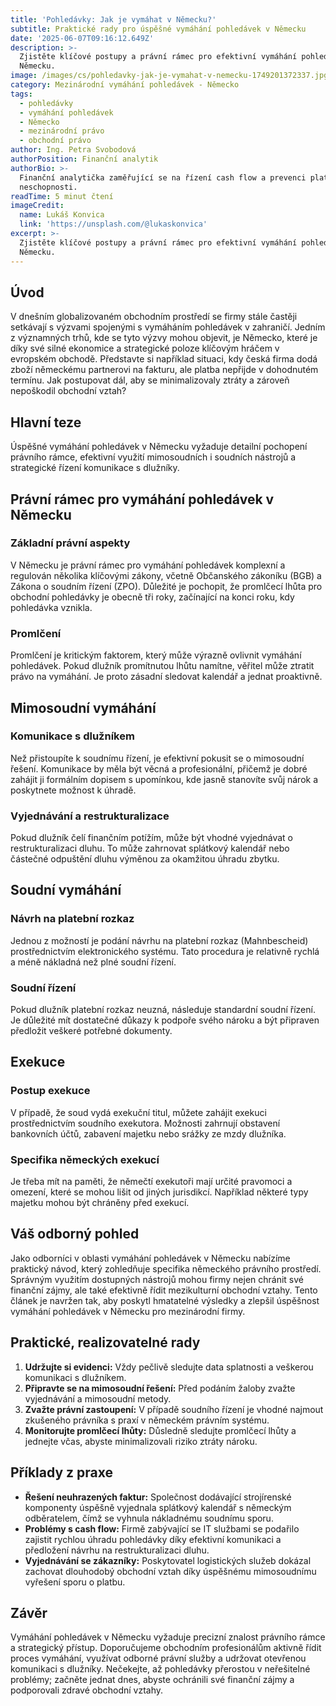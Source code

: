 ```yaml
---
title: 'Pohledávky: Jak je vymáhat v Německu?'
subtitle: Praktické rady pro úspěšné vymáhání pohledávek v Německu
date: '2025-06-07T09:16:12.649Z'
description: >-
  Zjistěte klíčové postupy a právní rámec pro efektivní vymáhání pohledávek v
  Německu.
image: /images/cs/pohledavky-jak-je-vymahat-v-nemecku-1749201372337.jpg
category: Mezinárodní vymáhání pohledávek - Německo
tags:
  - pohledávky
  - vymáhání pohledávek
  - Německo
  - mezinárodní právo
  - obchodní právo
author: Ing. Petra Svobodová
authorPosition: Finanční analytik
authorBio: >-
  Finanční analytička zaměřující se na řízení cash flow a prevenci platební
  neschopnosti.
readTime: 5 minut čtení
imageCredit:
  name: Lukáš Konvica
  link: 'https://unsplash.com/@lukaskonvica'
excerpt: >-
  Zjistěte klíčové postupy a právní rámec pro efektivní vymáhání pohledávek v
  Německu.
---
```

## Úvod

V dnešním globalizovaném obchodním prostředí se firmy stále častěji setkávají s výzvami spojenými s vymáháním pohledávek v zahraničí. Jedním z významných trhů, kde se tyto výzvy mohou objevit, je Německo, které je díky své silné ekonomice a strategické poloze klíčovým hráčem v evropském obchodě. Představte si například situaci, kdy česká firma dodá zboží německému partnerovi na fakturu, ale platba nepřijde v dohodnutém termínu. Jak postupovat dál, aby se minimalizovaly ztráty a zároveň nepoškodil obchodní vztah?

## Hlavní teze

Úspěšné vymáhání pohledávek v Německu vyžaduje detailní pochopení právního rámce, efektivní využití mimosoudních i soudních nástrojů a strategické řízení komunikace s dlužníky.

## Právní rámec pro vymáhání pohledávek v Německu

### Základní právní aspekty

V Německu je právní rámec pro vymáhání pohledávek komplexní a regulován několika klíčovými zákony, včetně Občanského zákoníku (BGB) a Zákona o soudním řízení (ZPO). Důležité je pochopit, že promlčecí lhůta pro obchodní pohledávky je obecně tři roky, začínající na konci roku, kdy pohledávka vznikla.

### Promlčení

Promlčení je kritickým faktorem, který může výrazně ovlivnit vymáhání pohledávek. Pokud dlužník promítnutou lhůtu namítne, věřitel může ztratit právo na vymáhání. Je proto zásadní sledovat kalendář a jednat proaktivně.

## Mimosoudní vymáhání

### Komunikace s dlužníkem

Než přistoupíte k soudnímu řízení, je efektivní pokusit se o mimosoudní řešení. Komunikace by měla být věcná a profesionální, přičemž je dobré zahájit ji formálním dopisem s upomínkou, kde jasně stanovíte svůj nárok a poskytnete možnost k úhradě.

### Vyjednávání a restrukturalizace

Pokud dlužník čelí finančním potížím, může být vhodné vyjednávat o restrukturalizaci dluhu. To může zahrnovat splátkový kalendář nebo částečné odpuštění dluhu výměnou za okamžitou úhradu zbytku.

## Soudní vymáhání

### Návrh na platební rozkaz

Jednou z možností je podání návrhu na platební rozkaz (Mahnbescheid) prostřednictvím elektronického systému. Tato procedura je relativně rychlá a méně nákladná než plné soudní řízení.

### Soudní řízení

Pokud dlužník platební rozkaz neuzná, následuje standardní soudní řízení. Je důležité mít dostatečné důkazy k podpoře svého nároku a být připraven předložit veškeré potřebné dokumenty.

## Exekuce

### Postup exekuce

V případě, že soud vydá exekuční titul, můžete zahájit exekuci prostřednictvím soudního exekutora. Možnosti zahrnují obstavení bankovních účtů, zabavení majetku nebo srážky ze mzdy dlužníka.

### Specifika německých exekucí

Je třeba mít na paměti, že němečtí exekutoři mají určité pravomoci a omezení, které se mohou lišit od jiných jurisdikcí. Například některé typy majetku mohou být chráněny před exekucí.

## Váš odborný pohled

Jako odborníci v oblasti vymáhání pohledávek v Německu nabízíme praktický návod, který zohledňuje specifika německého právního prostředí. Správným využitím dostupných nástrojů mohou firmy nejen chránit své finanční zájmy, ale také efektivně řídit mezikulturní obchodní vztahy. Tento článek je navržen tak, aby poskytl hmatatelné výsledky a zlepšil úspěšnost vymáhání pohledávek v Německu pro mezinárodní firmy.

## Praktické, realizovatelné rady

1. **Udržujte si evidenci:** Vždy pečlivě sledujte data splatnosti a veškerou komunikaci s dlužníkem.
2. **Připravte se na mimosoudní řešení:** Před podáním žaloby zvažte vyjednávání a mimosoudní metody.
3. **Zvažte právní zastoupení:** V případě soudního řízení je vhodné najmout zkušeného právníka s praxí v německém právním systému.
4. **Monitorujte promlčecí lhůty:** Důsledně sledujte promlčecí lhůty a jednejte včas, abyste minimalizovali riziko ztráty nároku.

## Příklady z praxe

- **Řešení neuhrazených faktur:** Společnost dodávající strojírenské komponenty úspěšně vyjednala splátkový kalendář s německým odběratelem, čímž se vyhnula nákladnému soudnímu sporu.
- **Problémy s cash flow:** Firmě zabývající se IT službami se podařilo zajistit rychlou úhradu pohledávky díky efektivní komunikaci a předložení návrhu na restrukturalizaci dluhu.
- **Vyjednávání se zákazníky:** Poskytovatel logistických služeb dokázal zachovat dlouhodobý obchodní vztah díky úspěšnému mimosoudnímu vyřešení sporu o platbu.

## Závěr

Vymáhání pohledávek v Německu vyžaduje precizní znalost právního rámce a strategický přístup. Doporučujeme obchodním profesionálům aktivně řídit proces vymáhání, využívat odborné právní služby a udržovat otevřenou komunikaci s dlužníky. Nečekejte, až pohledávky přerostou v neřešitelné problémy; začněte jednat dnes, abyste ochránili své finanční zájmy a podporovali zdravé obchodní vztahy.
